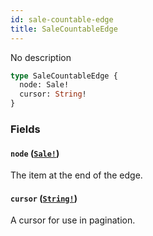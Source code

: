 ```yaml
---
id: sale-countable-edge
title: SaleCountableEdge
---
```


No description

```graphql
type SaleCountableEdge {
  node: Sale!
  cursor: String!
}
```

### Fields

#### `node` ([`Sale!`](../../../developer/api-reference/objects/sale))

The item at the end of the edge.

#### `cursor` ([`String!`](../../../developer/api-reference/scalars/string))

A cursor for use in pagination.
